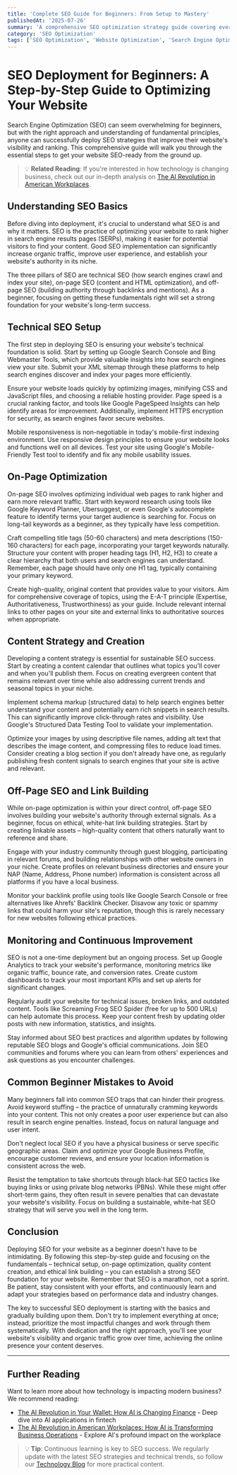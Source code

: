 ```yaml
---
title: 'Complete SEO Guide for Beginners: From Setup to Mastery'
publishedAt: '2025-07-26'
summary: 'A comprehensive SEO optimization strategy guide covering everything from technical setup to content optimization. Perfect for beginners, this SEO deployment guide includes practical tips and best practices to help improve your website search rankings.'
category: 'SEO Optimization'
tags: ['SEO Optimization', 'Website Optimization', 'Search Engine Optimization', 'Beginner Tutorial', 'SEO Strategy']
---
```


# SEO Deployment for Beginners: A Step-by-Step Guide to Optimizing Your Website

Search Engine Optimization (SEO) can seem overwhelming for beginners, but with the right approach and understanding of fundamental principles, anyone can successfully deploy SEO strategies that improve their website's visibility and ranking. This comprehensive guide will walk you through the essential steps to get your website SEO-ready from the ground up.

> 💡 **Related Reading**: If you're interested in how technology is changing business, check out our in-depth analysis on [The AI Revolution in American Workplaces](/blog/ai-revolution-american-workplaces).

## Understanding SEO Basics
Before diving into deployment, it's crucial to understand what SEO is and why it matters. SEO is the practice of optimizing your website to rank higher in search engine results pages (SERPs), making it easier for potential visitors to find your content. Good SEO implementation can significantly increase organic traffic, improve user experience, and establish your website's authority in its niche.

The three pillars of SEO are technical SEO (how search engines crawl and index your site), on-page SEO (content and HTML optimization), and off-page SEO (building authority through backlinks and mentions). As a beginner, focusing on getting these fundamentals right will set a strong foundation for your website's long-term success.

## Technical SEO Setup
The first step in deploying SEO is ensuring your website's technical foundation is solid. Start by setting up Google Search Console and Bing Webmaster Tools, which provide valuable insights into how search engines view your site. Submit your XML sitemap through these platforms to help search engines discover and index your pages more efficiently.

Ensure your website loads quickly by optimizing images, minifying CSS and JavaScript files, and choosing a reliable hosting provider. Page speed is a crucial ranking factor, and tools like Google PageSpeed Insights can help identify areas for improvement. Additionally, implement HTTPS encryption for security, as search engines favor secure websites.

Mobile responsiveness is non-negotiable in today's mobile-first indexing environment. Use responsive design principles to ensure your website looks and functions well on all devices. Test your site using Google's Mobile-Friendly Test tool to identify and fix any mobile usability issues.

## On-Page Optimization
On-page SEO involves optimizing individual web pages to rank higher and earn more relevant traffic. Start with keyword research using tools like Google Keyword Planner, Ubersuggest, or even Google's autocomplete feature to identify terms your target audience is searching for. Focus on long-tail keywords as a beginner, as they typically have less competition.

Craft compelling title tags (50-60 characters) and meta descriptions (150-160 characters) for each page, incorporating your target keywords naturally. Structure your content with proper heading tags (H1, H2, H3) to create a clear hierarchy that both users and search engines can understand. Remember, each page should have only one H1 tag, typically containing your primary keyword.

Create high-quality, original content that provides value to your visitors. Aim for comprehensive coverage of topics, using the E-A-T principle (Expertise, Authoritativeness, Trustworthiness) as your guide. Include relevant internal links to other pages on your site and external links to authoritative sources when appropriate.

## Content Strategy and Creation
Developing a content strategy is essential for sustainable SEO success. Start by creating a content calendar that outlines what topics you'll cover and when you'll publish them. Focus on creating evergreen content that remains relevant over time while also addressing current trends and seasonal topics in your niche.

Implement schema markup (structured data) to help search engines better understand your content and potentially earn rich snippets in search results. This can significantly improve click-through rates and visibility. Use Google's Structured Data Testing Tool to validate your implementation.

Optimize your images by using descriptive file names, adding alt text that describes the image content, and compressing files to reduce load times. Consider creating a blog section if you don't already have one, as regularly publishing fresh content signals to search engines that your site is active and relevant.

## Off-Page SEO and Link Building
While on-page optimization is within your direct control, off-page SEO involves building your website's authority through external signals. As a beginner, focus on ethical, white-hat link building strategies. Start by creating linkable assets – high-quality content that others naturally want to reference and share.

Engage with your industry community through guest blogging, participating in relevant forums, and building relationships with other website owners in your niche. Create profiles on relevant business directories and ensure your NAP (Name, Address, Phone number) information is consistent across all platforms if you have a local business.

Monitor your backlink profile using tools like Google Search Console or free alternatives like Ahrefs' Backlink Checker. Disavow any toxic or spammy links that could harm your site's reputation, though this is rarely necessary for new websites following ethical practices.

## Monitoring and Continuous Improvement
SEO is not a one-time deployment but an ongoing process. Set up Google Analytics to track your website's performance, monitoring metrics like organic traffic, bounce rate, and conversion rates. Create custom dashboards to track your most important KPIs and set up alerts for significant changes.

Regularly audit your website for technical issues, broken links, and outdated content. Tools like Screaming Frog SEO Spider (free for up to 500 URLs) can help automate this process. Keep your content fresh by updating older posts with new information, statistics, and insights.

Stay informed about SEO best practices and algorithm updates by following reputable SEO blogs and Google's official communications. Join SEO communities and forums where you can learn from others' experiences and ask questions as you encounter challenges.

## Common Beginner Mistakes to Avoid
Many beginners fall into common SEO traps that can hinder their progress. Avoid keyword stuffing – the practice of unnaturally cramming keywords into your content. This not only creates a poor user experience but can also result in search engine penalties. Instead, focus on natural language and user intent.

Don't neglect local SEO if you have a physical business or serve specific geographic areas. Claim and optimize your Google Business Profile, encourage customer reviews, and ensure your location information is consistent across the web.

Resist the temptation to take shortcuts through black-hat SEO tactics like buying links or using private blog networks (PBNs). While these might offer short-term gains, they often result in severe penalties that can devastate your website's visibility. Focus on building a sustainable, white-hat SEO strategy that will serve you well in the long term.

## Conclusion

Deploying SEO for your website as a beginner doesn't have to be intimidating. By following this step-by-step guide and focusing on the fundamentals – technical setup, on-page optimization, quality content creation, and ethical link building – you can establish a strong SEO foundation for your website. Remember that SEO is a marathon, not a sprint. Be patient, stay consistent with your efforts, and continuously learn and adapt your strategies based on performance data and industry changes.

The key to successful SEO deployment is starting with the basics and gradually building upon them. Don't try to implement everything at once; instead, prioritize the most impactful changes and work through them systematically. With dedication and the right approach, you'll see your website's visibility and organic traffic grow over time, achieving the online presence your content deserves.

---

## Further Reading

Want to learn more about how technology is impacting modern business? We recommend reading:

- [The AI Revolution in Your Wallet: How AI is Changing Finance](/blog/ai-revolution-finance) - Deep dive into AI applications in fintech
- [The AI Revolution in American Workplaces: How AI is Transforming Business Operations](/blog/ai-revolution-american-workplaces) - Explore AI's profound impact on the workplace

> 💡 **Tip**: Continuous learning is key to SEO success. We regularly update with the latest SEO strategies and technical trends, so follow our [Technology Blog](/blog) for more practical content.
